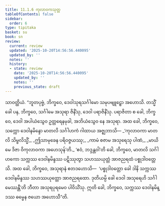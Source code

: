 ```yaml
---
title: 11.1.6 ကုလာဝကသုတ္တ
tableOfContents: false
sidebar:
  order: 6
type: tipitaka
basket: su
book: sn
review:
  current: review
  updated: '2025-10-20T14:56:56.440095'
  updated_by: ''
  notes: ''
  history:
  - state: review
    date: '2025-10-20T14:56:56.440095'
    updated_by: ''
    notes: ''
    previous_state: draft
---
```



<DynamicBreadcrumb />


<ReviewStatus review={frontmatter.review} showDetails={true} />

<HypothesisAnnotation frontmatter={frontmatter} />

<Division number="252" book="sn" e="ch" v="18" p="317">

<Paragraph number="1588" book="sn">
သာဝတ္ထိယံ. “ဘူတပုဗ္ဗံ, ဘိက္ခဝေ, ဒေဝါသုရသင်္ဂါမော သမုပဗျူဠှော အဟောသိ. တသ္မိံ ခေါ ပန, ဘိက္ခဝေ, သင်္ဂါမေ အသုရာ ဇိနိံသု, ဒေဝါ ပရာဇိနိံသု. ပရာဇိတာ စ ခေါ, ဘိက္ခဝေ, ဒေဝါ အပါယံသွေဝ ဥတ္တရေနမုခါ, အဘိယံသွေဝ နေ အသုရာ. အထ ခေါ, ဘိက္ခဝေ, သက္ကော ဒေဝါနမိန္ဒော မာတလိ သင်္ဂါဟကံ ဂါထာယ အဇ္ဈဘာသိ—
</Paragraph>

<Paragraph number="1589" type="verses" book="sn">
_‘ကုလာဝကာ မာတလိ သိမ္ဗလိသ္မိံ,_  
_ဤသာမုခေန ပရိဝဇ္ဇယဿု;_  
_ကာမံ စဇာမ အသုရေသု ပါဏံ,_  
_မာယိမေ ဒိဇာ ဝိကုလာဝကာ အဟေသုန်’တိ._  

</Paragraph>

<Paragraph number="1590" book="sn">
‘ဧဝံ, ဘဒ္ဒန္တဝါ’တိ ခေါ, ဘိက္ခဝေ, မာတလိ သင်္ဂါဟကော သက္ကဿ ဒေဝါနမိန္ဒဿ ပဋိဿုတွာ သဟဿယုတ္တံ အာဇညရထံ ပစ္စုဒါဝတ္တေသိ. အထ ခေါ, ဘိက္ခဝေ, အသုရာနံ ဧတဒဟောသိ—  ‘ပစ္စုဒါဝတ္တော ခေါ ဒါနိ သက္ကဿ ဒေဝါနမိန္ဒဿ သဟဿယုတ္တော အာဇညရထော. ဒုတိယမ္ပိ ခေါ ဒေဝါ အသုရေဟိ သင်္ဂါမေဿန္တီ’တိ ဘီတာ အသုရပုရမေဝ ပါဝိသိံသု. ဣတိ ခေါ, ဘိက္ခဝေ, သက္ကဿ ဒေဝါနမိန္ဒဿ ဓမ္မေန ဇယော အဟောသီ”တိ.
</Paragraph>
</Division>